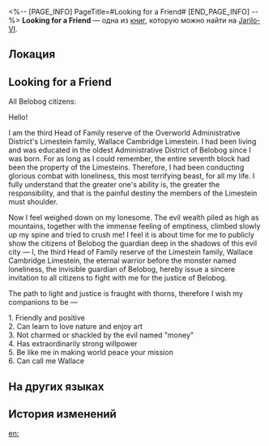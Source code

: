 <%-- [PAGE_INFO]
PageTitle=#Looking for a Friend#
[END_PAGE_INFO] --%>
{{Дополнить}}
{{Книга Инфобокс
|id           = 128
|partIds      = 190274
|Название     = 
|Изображение  = Предмет Записи.png
|Мир          = Jarilo-VI
|Томов        = 1
|Автор        = <!--нужно добавить-->
|Описание     = A friend wanted poster. Most of the posters Wallace put up in the city have been torn off the wall.
|Том1         = {{tx}}
|Источник1    = {{tx|Отсутствует источник}}
|Персонажи    = 
|Фракции      = 
}}
'''Looking for a Friend''' — одна из [[Книги|книг]], которую можно найти на [[Jarilo-VI]].

==Локация==
{{Отметка карты|<!--название карты-->|<!--id отметки-->}}

==Looking for a Friend==
All Belobog citizens:

Hello!

I am the third Head of Family reserve of the Overworld Administrative District's Limestein family, Wallace Cambridge Limestein. I had been living and was educated in the oldest Administrative District of Belobog since I was born. For as long as I could remember, the entire seventh block had been the property of the Limesteins. Therefore, I had been conducting glorious combat with loneliness, this most terrifying beast, for all my life. I fully understand that the greater one's ability is, the greater the responsibility, and that is the painful destiny the members of the Limestein must shoulder.

Now I feel weighed down on my lonesome. The evil wealth piled as high as mountains, together with the immense feeling of emptiness, climbed slowly up my spine and tried to crush me! I feel it is about time for me to publicly show the citizens of Belobog the guardian deep in the shadows of this evil city &mdash; I, the third Head of Family reserve of the Limestein family, Wallace Cambridge Limestein, the eternal warrior before the monster named loneliness, the invisible guardian of Belobog, hereby issue a sincere invitation to all citizens to fight with me for the justice of Belobog.

The path to light and justice is fraught with thorns, therefore I wish my companions to be &mdash;

1. Friendly and positive<br />
2. Can learn to love nature and enjoy art<br />
3. Not charmed or shackled by the evil named "money"<br />
4. Has extraordinarily strong willpower<br />
5. Be like me in making world peace your mission<br />
6. Can call me Wallace

==На других языках==
{{На других языках
|en   = Looking for a Friend
|zhs  = 征友启事
|zht  = 徵友啟事
|ja   = 友達募集
|ko   = 친구 모집
|es   = Buscando amigos
|fr   = À la recherche d'un ami
|ru   = Ищу друга
|th   = ประกาศรับสมัครเพื่อน
|vi   = Thông Báo Tìm Bạn Bốn Phương
|de   = Auf der Suche nach einem Freund
|id   = Pemberitahuan Pertemanan
|pt   = Em Busca de Uma Amizade
}}

==История изменений==
{{История изменений|3.5}}

[[en:]]